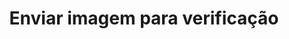 ---
title: "Enviar imagem para verificação"
openapi: "DELETE /plants/{id}"
description: "Use o lhama para verificar conteúdos de segurança da imagem."
---